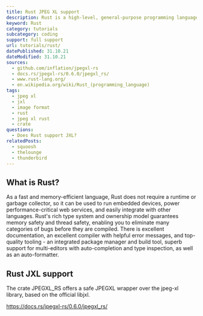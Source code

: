 ```yaml
---
title: Rust JPEG XL support
description: Rust is a high-level, general-purpose programming language. Learn how to use JXL images within Rust.
keyword: Rust
category: tutorials
subcategory: coding
support: full support
url: tutorials/rust/
datePublished: 31.10.21
dateModified: 31.10.21
sources:
  - github.com/inflation/jpegxl-rs
  - docs.rs/jpegxl-rs/0.6.0/jpegxl_rs/
  - www.rust-lang.org/
  - en.wikipedia.org/wiki/Rust_(programming_language)
tags:
  - jpeg xl
  - jxl
  - image format
  - rust
  - jpeg xl rust
  - crate
questions:
  - Does Rust support JXL?
relatedPosts:
  - squoosh
  - thelounge
  - thunderbird
---
```


## What is Rust?

As a fast and memory-efficient language, Rust does not require a runtime or garbage collector, so it can be used to run embedded devices, power performance-critical web services, and easily integrate with other languages. Rust's rich type system and ownership model guarantees memory safety and thread safety, enabling you to eliminate many categories of bugs before they are compiled. There is excellent documentation, an excellent compiler with helpful error messages, and top-quality tooling - an integrated package manager and build tool, superb support for multi-editors with auto-completion and type inspection, as well as an auto-formatter.

## Rust JXL support

The crate JPEGXL_RS offers a safe JPEGXL wrapper over the jpeg-xl library, based on the official libjxl.

https://docs.rs/jpegxl-rs/0.6.0/jpegxl_rs/
